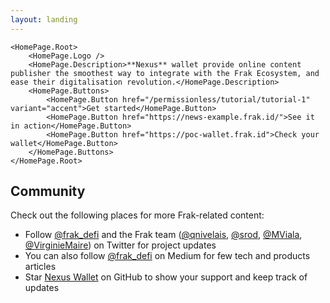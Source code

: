 ```yaml
---
layout: landing
---
```




    <HomePage.Root>
        <HomePage.Logo />
        <HomePage.Description>**Nexus** wallet provide online content publisher the smoothest way to integrate with the Frak Ecosystem, and ease their digitalisation revolution.</HomePage.Description>
        <HomePage.Buttons>
            <HomePage.Button href="/permissionless/tutorial/tutorial-1" variant="accent">Get started</HomePage.Button>
            <HomePage.Button href="https://news-example.frak.id/">See it in action</HomePage.Button>
            <HomePage.Button href="https://poc-wallet.frak.id">Check your wallet</HomePage.Button>
        </HomePage.Buttons>
    </HomePage.Root>

## Community

Check out the following places for more Frak-related content:

- Follow [@frak_defi](https://twitter.com/frak_defi) and the Frak team ([@qnivelais](https://twitter.com/QNivelais), [@srod](https://twitter.com/srod), [@MViala](https://twitter.com/MViala), [@VirginieMaire](https://twitter.com/VirginieMaire)) on Twitter for project updates
- You can also follow [@frak_defi](https://medium.com/frak-defi) on Medium for few tech and products articles
- Star [Nexus Wallet](https://github.com/frak-id/wallet) on GitHub to show your support and keep track of updates